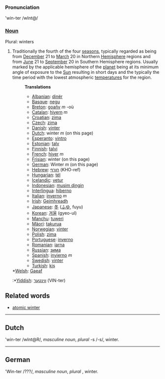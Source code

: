 ===Pronunciation===
'win-ter /wInt@/
===[[Noun]]===
Plural: winters
#Traditionally the fourth of the four [[season]]s, typically regarded as being from [[December]] 21 to [[March]] 20 in Northern [[Hemisphere]] regions and from [[June]] 21 to [[September]] 20 in Southern Hemisphere regions. Usually marked by the applicable hemisphere of the [[planet]] being at its minimum angle of exposure to the [[Sun]] resulting in short days and the typically the time period with the lowest atmospheric [[temperature]]s for the region.
#:'''Translations'''
#:*[[Albanian]]: [[dinër]]
#:*[[Basque]]: [[negu]]
#:*[[Breton]]: [[goañv]] ''m'' -où
#:*[[Catalan]]: [[hivern]] ''m''
#:*[[Croatian]]: [[zima]]
#:*[[Czech]]: [[zima]]
#:*[[Danish]]: [[vinter]]
#:*[[Dutch]]: winter ''m'' (on this page)
#:*[[Esperanto]]: [[vintro]]
#:*[[Estonian]]: [[talv]]
#:*[[Finnish]]: [[talvi]]
#:*[[French]]: [[hiver]] ''m''
#:*[[Frisian]]: winter (on this page)
#:*[[German]]: Winter ''m'' (on this page)
#:*[[Hebrew]]: [[חורף]] (KHO-ref)
#:*[[Hungarian]]: [[tél]]
#:*[[Icelandic]]: [[vetur]]
#:*[[Indonesian]]: [[musim dingin]]
#:*[[Interlingua]]: [[hiberno]]
#:*[[Italian]]: [[inverno]] ''m''
#:*[[Irish]]: [[Geimhreadh]]
#:*[[Japanese]]: [[冬]] ([[ふゆ]], fuyu)
#:*[[Korean]]: [[겨울]] (gyeo-ul)
#:*[[Manchu]]: [[tuweri]]
#:*[[Mäori]]: [[takurua]]
#:*[[Norwegian]]: [[vinter]]
#:*[[Polish]]: [[zima]]
#:*[[Portuguese]]: [[inverno]]
#:*[[Romanian]]: [[iarna]]
#:*[[Russian]]: [[зима]]
#:*[[Spanish]]: [[invierno]] ''m''
#:*[[Swedish]]: [[vinter]]
#:*[[Turkish]]: [[kiş]]
#;*[[Welsh]]: [[Gaeaf]]
#:*[[Yiddish]]: [[װינטער]] (VIN-ter)

==Related words==
*[[atomic winter]]
----
== Dutch ==
'win-ter /wInt@R/, ''masculine noun'', ''plural'' -s /-s/, winter.
----
== German ==
'Win-ter /???/, ''masculine noun'', ''plural'' , winter.